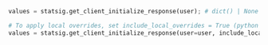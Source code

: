 ```python
values = statsig.get_client_initialize_response(user); # dict() | None

# To apply local overrides, set include_local_overrides = True (python sdk v0.32.0+)
values = statsig.get_client_initialize_response(user=user, include_local_overrides=True); # dict() | None
```
